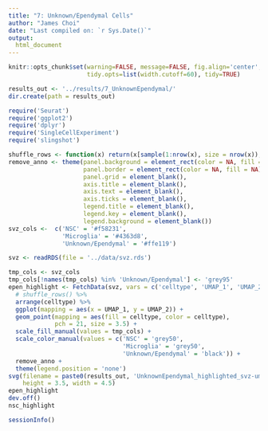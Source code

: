 ---
title: "7: Unknown/Ependymal Cells"
author: "James Choi"
date: "Last compiled on: `r Sys.Date()`"
output:
  html_document
---

```{r setup, include=FALSE}
knitr::opts_chunk$set(warning=FALSE, message=FALSE, fig.align='center', 
                      tidy.opts=list(width.cutoff=60), tidy=TRUE)
```

```{r directory_setup}
results_out <- '../results/7_UnknownEpendymal/'
dir.create(path = results_out)
```

```{r libraries}
require('Seurat')
require('ggplot2')
require('dplyr')
require('SingleCellExperiment')
require('slingshot')
```

```{r params_utils}
shuffle_rows <- function(x) return(x[sample(1:nrow(x), size = nrow(x)),])
remove_anno <- theme(panel.background = element_rect(color = NA, fill = NA),
                     panel.border = element_rect(color = NA, fill = NA),
                     panel.grid = element_blank(),
                     axis.title = element_blank(),
                     axis.text = element_blank(),
                     axis.ticks = element_blank(),
                     legend.title = element_blank(),
                     legend.key = element_blank(),
                     legend.background = element_blank())
svz_cols <-  c('NSC' = '#f58231',
               'Microglia' = '#4363d8',
               'Unknown/Ependymal' = '#ffe119')
```


```{r load_data}
svz <- readRDS(file = '../data/svz.rds')
```

``` {r ependymal_highlight}
tmp_cols <- svz_cols
tmp_cols[!names(tmp_cols) %in% 'Unknown/Ependymal'] <- 'grey95'
epen_highlight <- FetchData(svz, vars = c('celltype', 'UMAP_1', 'UMAP_2')) %>%
  # shuffle_rows() %>% 
  arrange(celltype) %>% 
  ggplot(mapping = aes(x = UMAP_1, y = UMAP_2)) + 
  geom_point(mapping = aes(fill = celltype, color = celltype),
             pch = 21, size = 3.5) +
  scale_fill_manual(values = tmp_cols) +
  scale_color_manual(values = c('NSC' = 'grey50',
                                'Microglia' = 'grey50', 
                                'Unknown/Ependymal' = 'black')) +
  remove_anno +
  theme(legend.position = 'none')
svg(filename = paste0(results_out, 'UnknownEpendymal_highlighted_svz-umap.svg'),
    height = 3.5, width = 4.5)
epen_highlight
dev.off()
nsc_highlight
```


```{r session_info}
sessionInfo()
```

